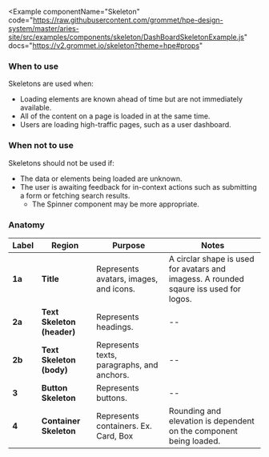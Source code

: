 
<Example
  componentName="Skeleton"
  code="https://raw.githubusercontent.com/grommet/hpe-design-system/master/aries-site/src/examples/components/skeleton/DashBoardSkeletonExample.js"
  docs="https://v2.grommet.io/skeleton?theme=hpe#props"
>
  <DashBoardSkeletonExample />
</Example>

### When to use
Skeletons are used when:
- Loading elements are known ahead of time but are not immediately available.
- All of the content on a page is loaded in at the same time.
- Users are loading high-traffic pages, such as a user dashboard.

### When not to use
Skeletons should not be used if:
- The data or elements being loaded are unknown.
- The user is awaiting feedback for in-context actions such as submitting a form or fetching search results.
  - The Spinner component may be more appropriate.

### Anatomy

<Example plain>
  <SkeletonAnatomy />
</Example>


| Label  | Region                      | Purpose                                           | Notes                                                                                                      |                                                                                            
| ------ | --------------------------  | ------------------------------------------------- | ---------------------------------------------------------------------------------------------------------- |
| **1a** | **Title**                   | Represents avatars, images, and icons.            |  A circlar shape is used for avatars and imagess. A rounded sqaure iss used for logos.                     |                                                                                    |
| **2a** | **Text Skeleton (header)**  | Represents headings.                              |  --                                                                                                       |
| **2b** | **Text Skeleton (body)**    | Represents texts, paragraphs, and anchors.        |  --                                                                                                              |
| **3**  | **Button Skeleton**         | Represents buttons.                               |  --                                                                                |
| **4**  | **Container Skeleton**      | Represents containers. Ex. Card, Box              |  Rounding and elevation is dependent on the component being loaded.                                        |
